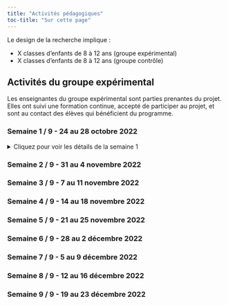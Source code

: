 ```yaml
---
title: "Activités pédagogiques"
toc-title: "Sur cette page"
---
```


Le design de la recherche implique : 

- X classes d'enfants de 8 à 12 ans (groupe expérimental)
- X classes d'enfants de 8 à 12 ans (groupe contrôle)

## Activités du groupe expérimental

Les enseignantes du groupe expérimental sont parties prenantes du projet. Elles ont suivi une formation continue, accepté de participer au projet, et sont au contact des élèves qui bénéficient du programme.

### Semaine 1 / 9 - 24 au 28 octobre 2022

<details>
  <summary>Cliquez pour voir les détails de la semaine 1</summary>
#### Intention générale de la semaine :

**Découvrir les 24 forces pour percevoir la diversité de nos ressources**

#### Message-clé de la semaine : 

*"On a toutes et tous 24 forces plus ou moins intenses. Comme on est tous différents, chacun a son propre mélange d'intensité de forces. Ce qui est important, c'est de savoir les repérer pour les utiliser."*

#### Moyens pour y parvenir :

- Présenter le vocabulaire des 24 forces
- Donner des exemples de personnes dont les actions permettent de repérer des forces (Superman est modeste, etc)
- Donner un exemple observé par l'enseignante en classe ("j'ai repéré l")

#### Exemples d'activités concrètes tirées du matériel : 

- Une personne est désignée pour venir devant la classe et penser à une force. Le reste de la classe va devoir deviner de quelle force il s’agit en posant des questions.
- Recevoir une situation dans laquelle une force est utilisée. En groupe, lire la situation et identifier les forces qui sont présentes. 

#### Temps total à consacrer :

environ 60 min en 1 ou plusieurs moments

#### Conseils : 

- Montrez aux élèves que vous savez repérer des forces en classe.
- Soyez toujours en lien avec des actions.
- Insistez sur le fait que chaque élève a son "cocktail" des forces et qu'il apporte du positif à la classe.

</details>

### Semaine 2 / 9 - 31 au 4 novembre 2022

### Semaine 3 / 9 - 7 au 11 novembre 2022

### Semaine 4 / 9 - 14 au 18 novembre 2022

### Semaine 5 / 9 - 21 au 25 novembre 2022

### Semaine 6 / 9 - 28 au 2 décembre 2022

### Semaine 7 / 9 - 5 au 9 décembre 2022

### Semaine 8 / 9 - 12 au 16 décembre 2022

### Semaine 9 / 9 - 19 au 23 décembre 2022
